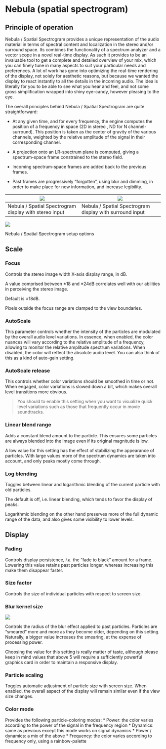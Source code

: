 # Nebula (spatial spectrogram)

## Principle of operation

Nebula / Spatial Spectrogram provides a unique representation of the audio material in terms of spectral content and localization in the stereo and/or surround space. 
Its combines the functionality of a spectrum analyzer and a vector scope in a novel real-time display. 
As such it provides to be an invaluable tool to get a complete and detailed overview of your mix, which you can finely tune in many aspects to suit your particular needs and preferences. 
A lot of work has gone into optimizing the real-time rendering of the display, not solely for aesthetic reasons, but because we wanted the display to react instantly to all the details in the incoming audio. 
The idea is literally for you to be able to see what you hear and feel, and not some gross simplification wrapped into shiny eye-candy, however pleasing to the eye.

The overall principles behind Nebula / Spatial Spectrogram are quite straightforward:

* At any given time, and for every frequency, the engine computes the position of a frequency in space (2D in stereo , ND for N channel-surround). 
This position is taken as the center of gravity of the various channels, weighted by the relative amplitude of the signal in their corresponding channel.

* A projection onto an LR-spectrum plane is computed, giving a spectrum-space frame constrained to the stereo field.

* Incoming spectrum-space frames are added back to the previous frames.

* Past frames are progressively "forgotten", using blur and dimming, in order to make place for new information, and increase legibility.



![](https://flux-shared.s3.amazonaws.com/doc_images/Analyzer/Nebula/Stereo.png) | ![](https://flux-shared.s3.amazonaws.com/doc_images/Analyzer/Nebula/51.png)
---------------------------------|-------------------------------------
Nebula / Spatial Spectrogram display with stereo input | Nebula / Spatial Spectrogram display with surround input

![](https://flux-shared.s3.amazonaws.com/doc_images/Analyzer/Nebula/Setup.png)

:::{.callout-note}
Nebula / Spatial Spectrogram setup options
:::

## Scale

### Focus

Controls the stereo image width X-axis display range, in dB.

A value comprised between ±18 and ±24dB correlates well with our abilities in perceiving the stereo image.

Default is ±18dB.

:::{.callout-note}
Pixels outside the focus range are clamped to the view boundaries.
:::

### AutoScale
This parameter controls whether the intensity of the particles are modulated by the overall audio level variations. 
In essence, when enabled, the color nuances will vary according to the relative amplitude of a frequency, allowing to monitor the relative amplitude spectrum variations. 
When disabled, the color will reflect the absolute audio level. You can also think of this as a kind of auto-gain setting.

### AutoScale release
This controls whether color variations should be smoothed in time or not. 
When engaged, color variations is slowed down a bit, which makes overall level transitions more obvious.

>You should to enable this setting when you want to visualize quick level
variations such as those that frequently occur in movie soundtracks.

### Linear blend range
Adds a constant blend amount to the particle. 
This ensures some particles are always blended into the image even if its original magnitude is low.

A low value for this setting has the effect of stabilizing the appearance of particles. 
With large values more of the spectrum dynamics are taken into account, and only peaks mostly come through.

### Log blending
Toggles between linear and logarithmic blending of the current particle with old particles.

The default is off, i.e. linear blending, which tends to favor the display of peaks.

Logarithmic blending on the other hand preserves more of the full dynamic range of the data, and also gives some visibility to lower levels.

## Display

### Fading
Controls display persistence, <i>i.e.</i> the "fade to black" amount for a frame. 
Lowering this value retains past particles longer, whereas increasing this make them disappear faster.

### Size factor
Controls the size of individual particles with respect to screen size.

### Blur kernel size
![](https://flux-shared.s3.amazonaws.com/doc_images/Analyzer/Nebula/BlurKernelSize.png)

Controls the radius of the blur effect applied to past particles.
Particles are "smeared" more and more as they become older, depending on this setting. 
Naturally, a bigger value increases the smearing, at the expense of processing power.

:::{.callout-note}
Choosing the value for this setting is really matter of taste, although please keep in mind values that above 5 will require a sufficiently powerful graphics card in order to maintain a responsive display.
:::

### Particle scaling
Toggles automatic adjustment of particle size with screen size. 
When enabled, the overall aspect of the display will remain similar even if the view size changes.

### Color mode
Provides the following particle-coloring modes:
* Power: the color varies according to the power of the signal in the frequency region
* Dynamics: same as previous except this mode works on signal dynamics
* Power / dynamics: a mix of the above
* Frequency: the color varies according to frequency only, using a rainbow-palette